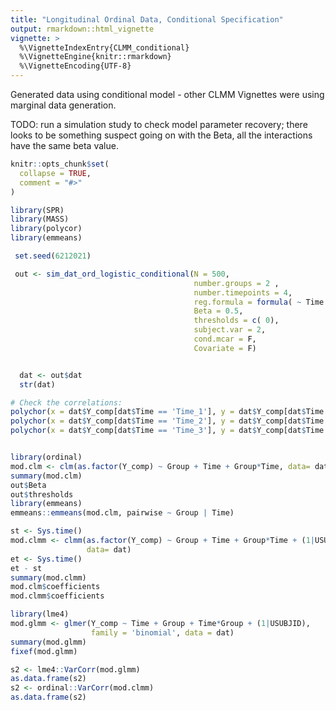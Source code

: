```yaml
---
title: "Longitudinal Ordinal Data, Conditional Specification"
output: rmarkdown::html_vignette
vignette: >
  %\VignetteIndexEntry{CLMM_conditional}
  %\VignetteEngine{knitr::rmarkdown}
  %\VignetteEncoding{UTF-8}
---
```



Generated data using conditional model - other CLMM Vignettes were using marginal data generation.

TODO: run a simulation study to check model parameter recovery;
there looks to be something suspect going on with the Beta, all the
interactions have the same beta value.


```r
knitr::opts_chunk$set(
  collapse = TRUE,
  comment = "#>"
)
```

```r
library(SPR)
library(MASS)
library(polycor)
library(emmeans)

 set.seed(6212021)

 out <- sim_dat_ord_logistic_conditional(N = 500,
                                         number.groups = 2 ,
                                         number.timepoints = 4,
                                         reg.formula = formula( ~ Time + Group + Time*Group),
                                         Beta = 0.5,
                                         thresholds = c( 0),
                                         subject.var = 2,
                                         cond.mcar = F,
                                         Covariate = F)


  dat <- out$dat
  str(dat)

# Check the correlations:
polychor(x = dat$Y_comp[dat$Time == 'Time_1'], y = dat$Y_comp[dat$Time == 'Time_2'])
polychor(x = dat$Y_comp[dat$Time == 'Time_2'], y = dat$Y_comp[dat$Time == 'Time_3'])
polychor(x = dat$Y_comp[dat$Time == 'Time_3'], y = dat$Y_comp[dat$Time == 'Time_4'])


library(ordinal)
mod.clm <- clm(as.factor(Y_comp) ~ Group + Time + Group*Time, data= dat)
summary(mod.clm)
out$Beta
out$thresholds
library(emmeans)
emmeans::emmeans(mod.clm, pairwise ~ Group | Time)

st <- Sys.time()
mod.clmm <- clmm(as.factor(Y_comp) ~ Group + Time + Group*Time + (1|USUBJID),
                 data= dat)
et <- Sys.time()
et - st
summary(mod.clmm)
mod.clm$coefficients
mod.clmm$coefficients

library(lme4)
mod.glmm <- glmer(Y_comp ~ Time + Group + Time*Group + (1|USUBJID),
                  family = 'binomial', data = dat)
summary(mod.glmm)
fixef(mod.glmm)

s2 <- lme4::VarCorr(mod.glmm)
as.data.frame(s2)
s2 <- ordinal::VarCorr(mod.clmm)
as.data.frame(s2)

```

